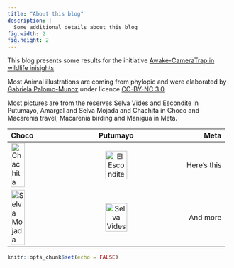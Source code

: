 ```yaml
---
title: "About this blog"
description: |
  Some additional details about this blog
fig.width: 2 
fig.height: 2
---
```


This blog presents some results for the initiative [Awake-CameraTrap in wildlife inisights](https://app.wildlifeinsights.org/initiatives/2000134/Awake-CameraTrap)

Most Animal illustrations are coming from phylopic and were elaborated by [Gabriela Palomo-Munoz](https://twitter.com/gabbspalomo) under licence [CC-BY-NC 3.0](http://creativecommons.org/licenses/by-nc/3.0/)

Most pictures are from the reserves Selva Vides and Escondite in Putumayo, Amargal and Selva Mojada and Chachita in Choco and Macarenia travel, Macarenia birding and Manigua in Meta.

 
 
  

| Choco      | Putumayo | Meta     |
| :---        |    :----:   |          ---: |
| ![Chachita](https://monitoreo-acustico.netlify.app/images/blog/chachita.webp){width=50%}   | ![El Escondite](https://dlizcano.github.io/activity/fig/escondite_logo.jpg){width=50%}  | Here's this   |
| ![Selva Mojada](https://monitoreo-acustico.netlify.app/images/blog/selvamojada.jpg){width=50%}   | ![Selva Vides](https://dlizcano.github.io/activity/fig/selvavides_logo.jpg){width=50%}  | And more      |

```r
knitr::opts_chunk$set(echo = FALSE)
```
